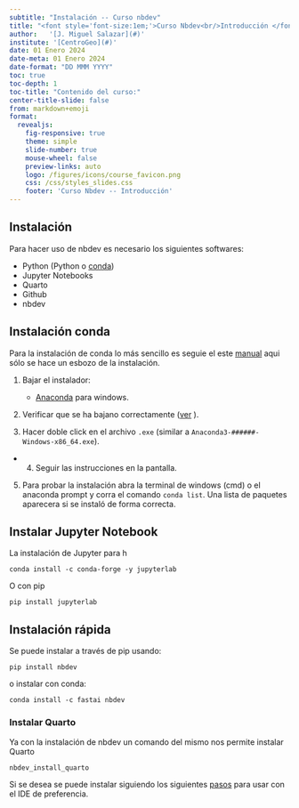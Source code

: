 ```yaml
---
subtitle: "Instalación -- Curso nbdev"
title: "<font style='font-size:1em;'>Curso Nbdev<br/>Introducción </font>"
author:   '[J. Miguel Salazar](#)'
institute: '[CentroGeo](#)'
date: 01 Enero 2024
date-meta: 01 Enero 2024
date-format: "DD MMM YYYY"
toc: true
toc-depth: 1
toc-title: "Contenido del curso:"
center-title-slide: false
from: markdown+emoji
format:
  revealjs: 
    fig-responsive: true
    theme: simple
    slide-number: true
    mouse-wheel: false
    preview-links: auto
    logo: /figures/icons/course_favicon.png
    css: /css/styles_slides.css
    footer: 'Curso Nbdev -- Introducción'
---
```


## Instalación 

Para hacer uso de nbdev es necesario los siguientes softwares:


* Python (Python o [conda](https://www.anaconda.com/))
* Jupyter Notebooks
* Quarto
* Github
* nbdev


## Instalación conda

Para la instalación de conda lo más sencillo es seguie el este [manual](https://docs.conda.io/projects/conda/en/latest/user-guide/install/windows.html) aqui sólo se hace un esbozo de la instalación.

1. Bajar el instalador:


    * [Anaconda](https://www.anaconda.com/download/) para windows.

2. Verificar que se ha bajano correctamente ([ver](https://docs.conda.io/projects/conda/en/latest/user-guide/install/download.html#hash-verification) ).

3.  Hacer doble click en el archivo `.exe` (similar a `Anaconda3-######-Windows-x86_64.exe`).

* 4. Seguir las instrucciones en la pantalla.

5. Para probar la instalación abra la terminal de windows (cmd) o el anaconda prompt y corra el comando `conda list`. Una lista de paquetes aparecera si se instaló de forma correcta. 


## Instalar Jupyter Notebook 

La instalación de Jupyter para h

```
conda install -c conda-forge -y jupyterlab
```
O con pip

```
pip install jupyterlab
```


## Instalación rápida

Se puede instalar a través de pip usando:

```
pip install nbdev
```

o instalar con conda:

```
conda install -c fastai nbdev
```

### Instalar Quarto 

Ya con la instalación de nbdev un comando del mismo nos permite instalar Quarto

```
nbdev_install_quarto
```

Si se desea se puede instalar siguiendo los siguientes [pasos](https://quarto.org/docs/get-started/) para usar con el IDE de preferencia. 




